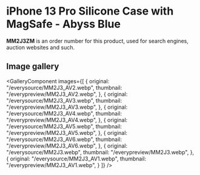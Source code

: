 
# iPhone 13 Pro Silicone Case with MagSafe - Abyss Blue

<Callout type='info' emoji='👉🏻'>**MM2J3ZM** is an order number for this product, used for search engines, auction websites and such.</Callout>

## Image gallery

<GalleryComponent
    images={[
      {
        original: "/everysource/MM2J3_AV2.webp",
        thumbnail: "/everypreview/MM2J3_AV2.webp",
      },
      {
        original: "/everysource/MM2J3_AV3.webp",
        thumbnail: "/everypreview/MM2J3_AV3.webp",
      },
      {
        original: "/everysource/MM2J3_AV4.webp",
        thumbnail: "/everypreview/MM2J3_AV4.webp",
      },
      {
        original: "/everysource/MM2J3_AV5.webp",
        thumbnail: "/everypreview/MM2J3_AV5.webp",
      },
      {
        original: "/everysource/MM2J3_AV6.webp",
        thumbnail: "/everypreview/MM2J3_AV6.webp",
      },
      {
        original: "/everysource/MM2J3.webp",
        thumbnail: "/everypreview/MM2J3.webp",
      },
      {
        original: "/everysource/MM2J3_AV1.webp",
        thumbnail: "/everypreview/MM2J3_AV1.webp",
      }
    ]}
  />

